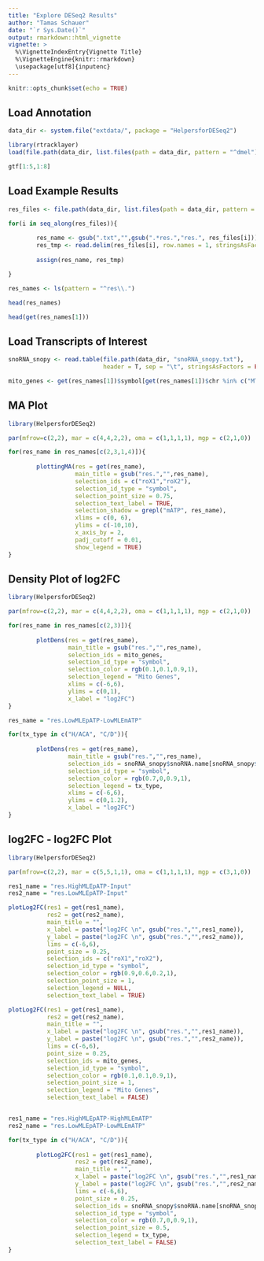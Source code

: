 ```yaml
---
title: "Explore DESeq2 Results"
author: "Tamas Schauer"
date: "`r Sys.Date()`"
output: rmarkdown::html_vignette
vignette: >
  %\VignetteIndexEntry{Vignette Title}
  %\VignetteEngine{knitr::rmarkdown}
  \usepackage[utf8]{inputenc}
---
```


```r
knitr::opts_chunk$set(echo = TRUE)
```


## Load Annotation

```r
data_dir <- system.file("extdata/", package = "HelpersforDESeq2")

library(rtracklayer)
load(file.path(data_dir, list.files(path = data_dir, pattern = "^dmel")))

gtf[1:5,1:8]
```


## Load Example Results

```r
res_files <- file.path(data_dir, list.files(path = data_dir, pattern = "^res\\."))

for(i in seq_along(res_files)){
        
        res_name <- gsub(".txt","",gsub(".*res.","res.", res_files[i]))
        res_tmp <- read.delim(res_files[i], row.names = 1, stringsAsFactors = F)
        
        assign(res_name, res_tmp)

}

res_names <- ls(pattern = "^res\\.")

head(res_names)

head(get(res_names[1]))
```


## Load Transcripts of Interest

```r
snoRNA_snopy <- read.table(file.path(data_dir, "snoRNA_snopy.txt"), 
                           header = T, sep = "\t", stringsAsFactors = FALSE)

mito_genes <- get(res_names[1])$symbol[get(res_names[1])$chr %in% c("MT")]
```



## MA Plot

```r
library(HelpersforDESeq2)

par(mfrow=c(2,2), mar = c(4,4,2,2), oma = c(1,1,1,1), mgp = c(2,1,0))

for(res_name in res_names[c(2,3,1,4)]){
        
        plottingMA(res = get(res_name),
                   main_title = gsub("res.","",res_name),
                   selection_ids = c("roX1","roX2"),
                   selection_id_type = "symbol",
                   selection_point_size = 0.75,
                   selection_text_label = TRUE,
                   selection_shadow = grepl("mATP", res_name),
                   xlims = c(0, 6),
                   ylims = c(-10,10),
                   x_axis_by = 2,
                   padj_cutoff = 0.01,
                   show_legend = TRUE)
}

```
        


## Density Plot of log2FC

```r
library(HelpersforDESeq2)

par(mfrow=c(2,2), mar = c(4,4,2,2), oma = c(1,1,1,1), mgp = c(2,1,0))

for(res_name in res_names[c(2,3)]){
        
        plotDens(res = get(res_name),
                 main_title = gsub("res.","",res_name),
                 selection_ids = mito_genes,
                 selection_id_type = "symbol",
                 selection_color = rgb(0.1,0.1,0.9,1),
                 selection_legend = "Mito Genes",
                 xlims = c(-6,6),
                 ylims = c(0,1),
                 x_label = "log2FC")
}

res_name = "res.LowMLEpATP-LowMLEmATP"

for(tx_type in c("H/ACA", "C/D")){
        
        plotDens(res = get(res_name),
                 main_title = gsub("res.","",res_name),
                 selection_ids = snoRNA_snopy$snoRNA.name[snoRNA_snopy$Box == tx_type],
                 selection_id_type = "symbol",
                 selection_color = rgb(0.7,0,0.9,1),
                 selection_legend = tx_type,
                 xlims = c(-6,6),
                 ylims = c(0,1.2),
                 x_label = "log2FC") 
}
```


## log2FC - log2FC Plot

```r
library(HelpersforDESeq2)

par(mfrow=c(2,2), mar = c(5,5,1,1), oma = c(1,1,1,1), mgp = c(3,1,0))

res1_name = "res.HighMLEpATP-Input"
res2_name = "res.LowMLEpATP-Input"

plotLog2FC(res1 = get(res1_name),
           res2 = get(res2_name),
           main_title = "",
           x_label = paste("log2FC \n", gsub("res.","",res1_name)),
           y_label = paste("log2FC \n", gsub("res.","",res2_name)),
           lims = c(-6,6),
           point_size = 0.25,
           selection_ids = c("roX1","roX2"),
           selection_id_type = "symbol",
           selection_color = rgb(0.9,0.6,0.2,1),
           selection_point_size = 1,
           selection_legend = NULL,
           selection_text_label = TRUE) 

plotLog2FC(res1 = get(res1_name),
           res2 = get(res2_name),
           main_title = "",
           x_label = paste("log2FC \n", gsub("res.","",res1_name)),
           y_label = paste("log2FC \n", gsub("res.","",res2_name)),
           lims = c(-6,6),
           point_size = 0.25,
           selection_ids = mito_genes,
           selection_id_type = "symbol",
           selection_color = rgb(0.1,0.1,0.9,1),
           selection_point_size = 1,
           selection_legend = "Mito Genes",
           selection_text_label = FALSE) 


res1_name = "res.HighMLEpATP-HighMLEmATP"
res2_name = "res.LowMLEpATP-LowMLEmATP"

for(tx_type in c("H/ACA", "C/D")){
        
        plotLog2FC(res1 = get(res1_name),
                   res2 = get(res2_name),
                   main_title = "",
                   x_label = paste("log2FC \n", gsub("res.","",res1_name)),
                   y_label = paste("log2FC \n", gsub("res.","",res2_name)),
                   lims = c(-6,6),
                   point_size = 0.25,
                   selection_ids = snoRNA_snopy$snoRNA.name[snoRNA_snopy$Box == tx_type],
                   selection_id_type = "symbol",
                   selection_color = rgb(0.7,0,0.9,1),
                   selection_point_size = 0.5,
                   selection_legend = tx_type,
                   selection_text_label = FALSE) 
}


```




